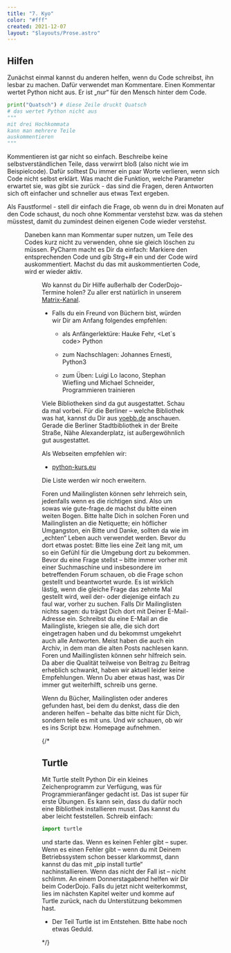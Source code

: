 ```yaml
---
title: "7. Kyo"
color: "#fff"
created: 2021-12-07
layout: "$layouts/Prose.astro"
---
```



## Hilfen

Zunächst einmal kannst du anderen helfen, wenn du Code schreibst, ihn lesbar zu machen. Dafür verwendet man Kommentare.
Einen Kommentar wertet Python nicht aus. Er ist „nur“ für den Mensch hinter dem Code.

```python:failsave.py
print("Quatsch") # diese Zeile druckt Quatsch
# das wertet Python nicht aus
"""
mit drei Hochkommata
kann man mehrere Teile
auskommentieren
"""
```

Kommentieren ist gar nicht so einfach. Beschreibe keine selbstverständlichen Teile, dass verwirrt bloß (also nicht wie
im Beispielcode). Dafür solltest Du immer ein paar Worte verlieren, wenn sich Code nicht selbst erklärt. Was macht die
Funktion, welche Parameter erwartet sie, was gibt sie zurück - das sind die Fragen, deren Antworten sich oft einfacher
und schneller aus etwas Text ergeben.

Als Faustformel - stell dir einfach die Frage, ob wenn du in drei Monaten auf den Code schaust, du noch ohne Kommentar
verstehst bzw. was da stehen müsstest, damit du zumindest deinen eigenen Code wieder verstehst.

<Figure
  src="/images/kyo-7/Code-Kommentare.jpg"
  alt="Da wäre ein Kommentar hilfreich gewesen..."
/>

Daneben kann man Kommentar super nutzen, um Teile des Codes kurz nicht zu verwenden, ohne sie gleich löschen zu müssen.
PyCharm macht es Dir da einfach: Markiere den entsprechenden Code und gib Strg+\# ein und der Code wird auskommentiert.
Machst du das mit auskommentierten Code, wird er wieder aktiv.

<Figure src="/images/kyo-7/help-2444110_1280_a.png" alt="Dir wird geholfen." />

Wo kannst du Dir Hilfe außerhalb der CoderDojo-Termine holen? Zu aller erst natürlich in unserem
[Matrix-Kanal](https://matrix.to/#/#coderdojo:matrix.cyber4edu.org).

- Falls du ein Freund von Büchern bist, würden wir Dir am Anfang folgendes empfehlen:

  - als Anfängerlektüre: Hauke Fehr, \<Let`s code\> Python

  - zum Nachschlagen: Johannes Ernesti, Python3

  - zum Üben: Luigi Lo Iacono, Stephan Wiefling und Michael Schneider, Programmieren trainieren

Viele Bibliotheken sind da gut ausgestattet. Schau da mal vorbei. Für die Berliner – welche Bibliothek was hat, kannst
du Dir aus [voebb.de](https://voebb.de) anschauen. Gerade die Berliner Stadtbibliothek in der Breite Straße, Nähe
Alexanderplatz, ist außergewöhnlich gut ausgestattet.

Als Webseiten empfehlen wir:

- [python-kurs.eu](https://python-kurs.eu)

Die Liste werden wir noch erweitern.

Foren und Mailinglisten können sehr lehrreich sein, jedenfalls wenn es die richtigen sind. Also um sowas wie
gute-frage.de machst du bitte einen weiten Bogen. Bitte halte Dich in solchen Foren und Mailinglisten an die Netiquette;
ein höflicher Umgangston, ein Bitte und Danke, sollten da wie im „echten“ Leben auch verwendet werden. Bevor du dort
etwas postet: Bitte lies eine Zeit lang mit, um so ein Gefühl für die Umgebung dort zu bekommen. Bevor du eine Frage
stellst – bitte immer vorher mit einer Suchmaschine und insbesondere im betreffenden Forum schauen, ob die Frage schon
gestellt und beantwortet wurde. Es ist wirklich lästig, wenn die gleiche Frage das zehnte Mal gestellt wird, weil der-
oder diejenige einfach zu faul war, vorher zu suchen. Falls Dir Mailinglisten nichts sagen: du trägst Dich dort mit
Deiner E-Mail-Adresse ein. Schreibst du eine E-Mail an die Mailingliste, kriegen sie alle, die sich dort eingetragen
haben und du bekommst umgekehrt auch alle Antworten. Meist haben die auch ein Archiv, in dem man die alten Posts
nachlesen kann. Foren und Maillinglisten können sehr hilfreich sein. Da aber die Qualität teilweise von Beitrag zu
Beitrag erheblich schwankt, haben wir aktuell leider keine Empfehlungen. Wenn Du aber etwas hast, was Dir immer gut
weiterhilft, schreib uns gerne.

Wenn du Bücher, Mailinglisten oder anderes gefunden hast, bei dem du denkst, dass die den anderen helfen – behalte das
bitte nicht für Dich, sondern teile es mit uns. Und wir schauen, ob wir es ins Script bzw. Homepage aufnehmen.

{/*

## Turtle

Mit Turtle stellt Python Dir ein kleines Zeichenprogramm zur Verfügung, was für
Programmieranfänger gedacht ist. Das ist super für erste Übungen. Es kann sein,
dass du dafür noch eine Bibliothek installieren musst. Das kannst du aber leicht
feststellen. Schreib einfach:

```python
import turtle
```

und starte das. Wenn es keinen Fehler gibt – super. Wenn es einen Fehler gibt –
wenn du mit Deinem Betriebssystem schon besser klarkommst, dann kannst du das
mit „pip install turtle“ nachinstallieren. Wenn das nicht der Fall ist – nicht
schlimm. An einem Donnerstagabend helfen wir Dir beim CoderDojo. Falls du jetzt
nicht weiterkommst, lies im nächsten Kapitel weiter und komme auf Turtle zurück,
nach du Unterstützung bekommen hast.

-   Der Teil Turtle ist im Entstehen. Bitte habe noch etwas Geduld.

*/}
